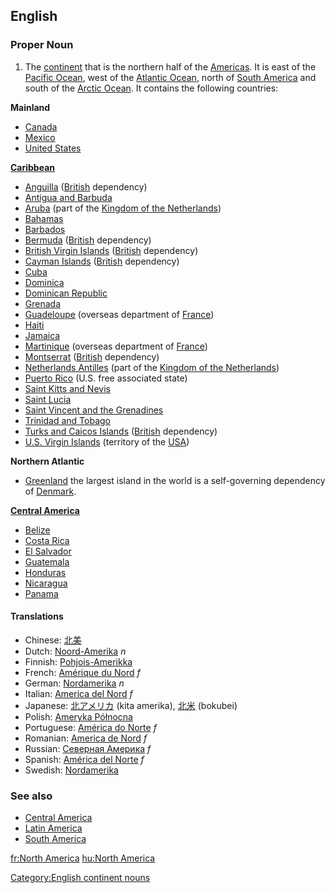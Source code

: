 ==English==
===Proper Noun===
#The [[continent]] that is the northern half of the [[Americas]].  It is east of the [[Pacific Ocean]], west of the [[Atlantic Ocean]], north of [[South America]] and south of the [[Arctic Ocean]].  It contains the following countries:

'''Mainland'''
*[[Canada]]
*[[Mexico]]
*[[United States]]

'''[[Caribbean]]'''
*[[Anguilla]] ([[British]] dependency)
*[[Antigua and Barbuda]]
*[[Aruba]] (part of the [[Kingdom of the Netherlands]])
*[[Bahamas]]
*[[Barbados]]
*[[Bermuda]] ([[British]] dependency)
*[[British Virgin Islands]] ([[British]] dependency)
*[[Cayman Islands]] ([[British]] dependency)
*[[Cuba]]
*[[Dominica]]
*[[Dominican Republic]]
*[[Grenada]]
*[[Guadeloupe]] (overseas department of [[France]])
*[[Haiti]]
*[[Jamaica]]
*[[Martinique]] (overseas department of [[France]])
*[[Montserrat]] ([[British]] dependency)
*[[Netherlands Antilles]] (part of the [[Kingdom of the Netherlands]])
*[[Puerto Rico]] (U.S. free associated state)
*[[Saint Kitts and Nevis]]
*[[Saint Lucia]]
*[[Saint Vincent and the Grenadines]]
*[[Trinidad and Tobago]]
*[[Turks and Caicos Islands]] ([[British]] dependency)
*[[U.S. Virgin Islands]] (territory of the [[USA]])

'''Northern Atlantic'''
* [[Greenland]] the largest island in the world is a self-governing dependency of [[Denmark]]. 

'''[[Central America]]'''
*[[Belize]]
*[[Costa Rica]]
*[[El Salvador]]
*[[Guatemala]]
*[[Honduras]]
*[[Nicaragua]]
*[[Panama]]

==== Translations ====
*Chinese: [[北美]]
*Dutch: [[Noord-Amerika]] ''n''
*Finnish: [[Pohjois-Amerikka]]
*French: [[Amérique du Nord]] ''f''
*German: [[Nordamerika]] ''n''
*Italian: [[America del Nord]] ''f''
*Japanese: [[北アメリカ]] (kita amerika), [[北米]] (bokubei)
*Polish: [[Ameryka Północna]]
*Portuguese: [[América do Norte]] ''f''
*Romanian: [[America de Nord]] ''f''
*Russian: [[Северная Америка]] ''f''
*Spanish: [[América del Norte]] ''f''
*Swedish: [[Nordamerika]]

===See also===
*[[Central America]]
*[[Latin America]]
*[[South America]]

[[Category:English continent nouns]]

[[fr:North America]]
[[hu:North America]]